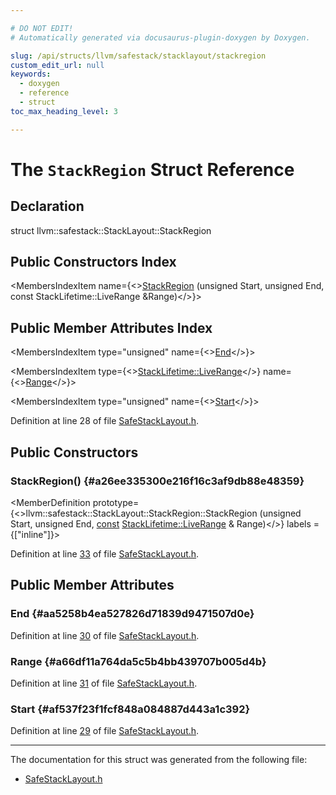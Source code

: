 ```yaml
---

# DO NOT EDIT!
# Automatically generated via docusaurus-plugin-doxygen by Doxygen.

slug: /api/structs/llvm/safestack/stacklayout/stackregion
custom_edit_url: null
keywords:
  - doxygen
  - reference
  - struct
toc_max_heading_level: 3

---
```





# The `StackRegion` Struct Reference

<DoxygenPage pluginConfig={pluginConfig}>



## Declaration

<CodeBlock>struct llvm::safestack::StackLayout::StackRegion</CodeBlock>

## Public Constructors Index

<MembersIndex>

<MembersIndexItem
  name={<><a href="#a26ee335300e216f16c3af9db88e48359">StackRegion</a> (unsigned Start, unsigned End, const StackLifetime::LiveRange &amp;Range)</>}>
</MembersIndexItem>

</MembersIndex>

## Public Member Attributes Index

<MembersIndex>

<MembersIndexItem
  type="unsigned"
  name={<><a href="#aa5258b4ea527826d71839d9471507d0e">End</a></>}>
</MembersIndexItem>

<MembersIndexItem
  type={<><a href="/docs/api/classes/llvm/stacklifetime/liverange">StackLifetime::LiveRange</a></>}
  name={<><a href="#a66df11a764da5c5b4bb439707b005d4b">Range</a></>}>
</MembersIndexItem>

<MembersIndexItem
  type="unsigned"
  name={<><a href="#af537f23f1fcf848a084887d443a1c392">Start</a></>}>
</MembersIndexItem>

</MembersIndex>


Definition at line 28 of file <a href="/docs/api/files/lib/lib/codegen/safestacklayout-h">SafeStackLayout.h</a>.

<SectionDefinition>

## Public Constructors

### StackRegion() {#a26ee335300e216f16c3af9db88e48359}

<MemberDefinition
  prototype={<>llvm::safestack::StackLayout::StackRegion::StackRegion (unsigned Start, unsigned End, <a href="/docs/api/files/lib/lib/target/lib/target/aarch64/aarch64promoteconstant-cpp/#a90f8350fecae261c25be85d38b451bff">const</a> <a href="/docs/api/classes/llvm/stacklifetime/liverange">StackLifetime::LiveRange</a> &amp; Range)</>}
  labels = {["inline"]}>

Definition at line <a href="/docs/api/files/lib/lib/codegen/safestacklayout-h/#l00033">33</a> of file <a href="/docs/api/files/lib/lib/codegen/safestacklayout-h">SafeStackLayout.h</a>.
</MemberDefinition>

</SectionDefinition>

<SectionDefinition>

## Public Member Attributes

### End {#aa5258b4ea527826d71839d9471507d0e}

<MemberDefinition
  prototype="unsigned llvm::safestack::StackLayout::StackRegion::End">

Definition at line <a href="/docs/api/files/lib/lib/codegen/safestacklayout-h/#l00030">30</a> of file <a href="/docs/api/files/lib/lib/codegen/safestacklayout-h">SafeStackLayout.h</a>.
</MemberDefinition>

### Range {#a66df11a764da5c5b4bb439707b005d4b}

<MemberDefinition
  prototype="StackLifetime::LiveRange llvm::safestack::StackLayout::StackRegion::Range">

Definition at line <a href="/docs/api/files/lib/lib/codegen/safestacklayout-h/#l00031">31</a> of file <a href="/docs/api/files/lib/lib/codegen/safestacklayout-h">SafeStackLayout.h</a>.
</MemberDefinition>

### Start {#af537f23f1fcf848a084887d443a1c392}

<MemberDefinition
  prototype="unsigned llvm::safestack::StackLayout::StackRegion::Start">

Definition at line <a href="/docs/api/files/lib/lib/codegen/safestacklayout-h/#l00029">29</a> of file <a href="/docs/api/files/lib/lib/codegen/safestacklayout-h">SafeStackLayout.h</a>.
</MemberDefinition>

</SectionDefinition>

<hr/>

The documentation for this struct was generated from the following file:

<ul>
<li><a href="/docs/api/files/lib/lib/codegen/safestacklayout-h">SafeStackLayout.h</a></li>
</ul>

</DoxygenPage>
